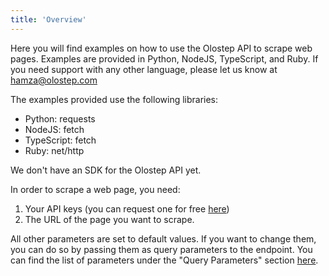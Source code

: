 ```yaml
---
title: 'Overview'
---
```


Here you will find examples on how to use the Olostep API to scrape web pages.
Examples are provided in Python, NodeJS, TypeScript, and Ruby. If you need support with any other language, please let us know at hamza@olostep.com

The examples provided use the following libraries:
- Python: requests
- NodeJS: fetch
- TypeScript: fetch
- Ruby: net/http

We don't have an SDK for the Olostep API yet.

In order to scrape a web page, you need:
1. Your API keys (you can request one for free [here](https://p5iqqpnnrjy.typeform.com/to/aq0SOcev?typeform-source=www.olostep.com))
2. The URL of the page you want to scrape.

All other parameters are set to default values. If you want to change them, you can do so by passing them as query parameters to the endpoint.
You can find the list of parameters under the "Query Parameters" section [here](https://docs.olostep.com/api-reference/start-agent).


